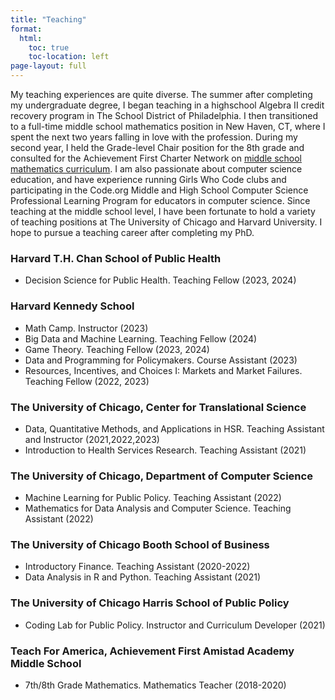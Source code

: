 ```yaml
---
title: "Teaching"
format:
  html:
    toc: true
    toc-location: left
page-layout: full
---
```


My teaching experiences are quite diverse. The summer after completing my undergraduate degree, I began teaching in a highschool Algebra II credit recovery program in The School District of Philadelphia. I then transitioned to a full-time middle school mathematics position in New Haven, CT, where I	spent the next two years falling in love with the profession. During my second year, I held the Grade-level Chair position for the 8th grade and consulted for the Achievement First Charter Network on [middle school mathematics curriculum](https://www.achievementfirst.org/opensource/). I am also passionate about computer science education, and have experience running Girls Who Code clubs and participating in the Code.org Middle and High School Computer Science Professional Learning Program for educators in computer science. Since teaching at the middle school level, I have been fortunate to hold a variety of teaching positions at The University of Chicago and Harvard University. I hope to pursue a teaching career after completing my PhD. 


### Harvard T.H. Chan School of Public Health
- Decision Science for Public Health. Teaching Fellow (2023, 2024)


### Harvard Kennedy School
- Math Camp. Instructor (2023)
- Big Data and Machine Learning. Teaching Fellow (2024)
- Game Theory. Teaching Fellow (2023, 2024)
- Data and Programming for Policymakers. Course Assistant (2023)
- Resources, Incentives, and Choices I: Markets and Market Failures. Teaching Fellow (2022, 2023)


### The University of Chicago, Center for Translational Science
- Data, Quantitative Methods, and Applications in HSR. Teaching Assistant and Instructor (2021,2022,2023)
- Introduction to Health Services Research. Teaching Assistant (2021)


###  The University of Chicago, Department of Computer Science
- Machine Learning for Public Policy. Teaching Assistant (2022) 
- Mathematics for Data Analysis and Computer Science. Teaching Assistant (2022)

###  The University of Chicago Booth School of Business
- Introductory Finance. Teaching Assistant (2020-2022)
- Data Analysis in R and Python. Teaching Assistant (2021)
				
###  The University of Chicago Harris School of Public Policy
- Coding Lab for Public Policy. Instructor and Curriculum Developer (2021) 
								
###  Teach For America, Achievement First Amistad Academy Middle School
- 7th/8th Grade Mathematics. Mathematics Teacher (2018-2020)




